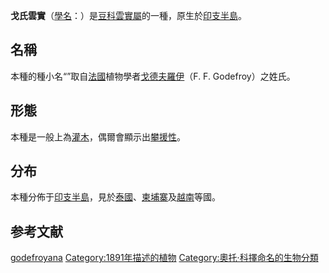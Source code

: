 {{Speciesbox
|taxon=Biancaea godefroyana
|authority=([[Kuntze|Kuntze]]) [[Molinari|Molinari]] & [[Mayta|Mayta]], 2016
|synonyms={{species list
|Caesalpinia godefroyana| Kuntze, 1891
|Caesalpinia thorelii| [[Gagnep.|Gagnep.]], 1912
}}
}}
'''戈氏雲實'''（[[學名|學名]]：{{lang|la|''Biancaea godefroyana''}}）是[[豆科|豆科]][[雲實屬|雲實屬]]的一種，原生於[[印支半島|印支半島]]。{{r|powo}}

==名稱==
本種的種小名“{{lang|la|godefroyana}}”取自[[法國|法國]]植物學者[[戈德夫羅伊|戈德夫羅伊]]（F. F. Godefroy）之姓氏。

==形態==
本種是一般上為[[灌木|灌木]]，偶爾會顯示出[[攀援植物|攀援性]]。{{r|powo}}

==分布==
本種分佈于[[印支半島|印支半島]]，見於[[泰國|泰國]]、[[柬埔寨|柬埔寨]]及[[越南|越南]]等國。{{r|powo}}

==参考文献==
{{reflist|refs=
<ref name="powo">{{cite web |title=''Biancaea godefroyana'' (Kuntze) Molinari & Mayta |url=http://powo.science.kew.org/taxon/urn:lsid:ipni.org:names:60471689-2 |website=''Plants of the World Online'' |publisher=Kew Science |accessdate=2020-12-31 |language=en}}</ref>
}}

{{taxonbar}}

[[Category:云实属|godefroyana]]
[[Category:1891年描述的植物|Category:1891年描述的植物]]
[[Category:奧托·科擇命名的生物分類|Category:奧托·科擇命名的生物分類]]